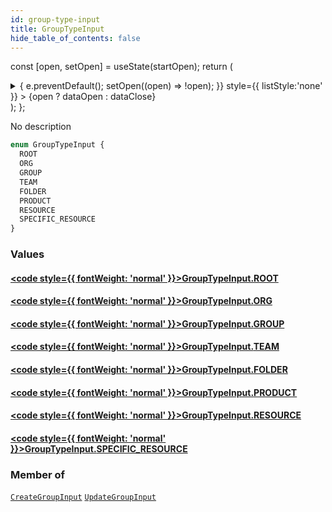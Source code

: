 ```yaml
---
id: group-type-input
title: GroupTypeInput
hide_table_of_contents: false
---
```






const [open, setOpen] = useState(startOpen);
return (
<details {...(open ? { open: true } : {})} className="details" style={{ border:'none', boxShadow:'none', background:'var(--ifm-background-color)' }}>
<summary
onClick={(e) => {
e.preventDefault();
setOpen((open) => !open);
}}
style={{ listStyle:'none' }} >
{open ? dataOpen : dataClose}
</summary>
{open && children}
</details>
);
};

No description

```graphql
enum GroupTypeInput {
  ROOT
  ORG
  GROUP
  TEAM
  FOLDER
  PRODUCT
  RESOURCE
  SPECIFIC_RESOURCE
}
```

### Values

#### [<code style={{ fontWeight: 'normal' }}>GroupTypeInput.<b>ROOT</b></code>](#)

>

#### [<code style={{ fontWeight: 'normal' }}>GroupTypeInput.<b>ORG</b></code>](#)

>

#### [<code style={{ fontWeight: 'normal' }}>GroupTypeInput.<b>GROUP</b></code>](#)

>

#### [<code style={{ fontWeight: 'normal' }}>GroupTypeInput.<b>TEAM</b></code>](#)

>

#### [<code style={{ fontWeight: 'normal' }}>GroupTypeInput.<b>FOLDER</b></code>](#)

>

#### [<code style={{ fontWeight: 'normal' }}>GroupTypeInput.<b>PRODUCT</b></code>](#)

>

#### [<code style={{ fontWeight: 'normal' }}>GroupTypeInput.<b>RESOURCE</b></code>](#)

>

#### [<code style={{ fontWeight: 'normal' }}>GroupTypeInput.<b>SPECIFIC_RESOURCE</b></code>](#)

>

### Member of

[`CreateGroupInput`](/api/inputs/create-group-input) <Badge class="badge badge--secondary" text="input"/><Bullet />[`UpdateGroupInput`](/api/inputs/update-group-input) <Badge class="badge badge--secondary" text="input"/>
